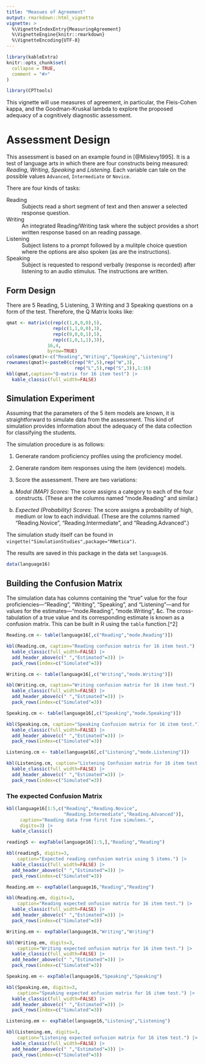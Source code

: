 ```yaml
---
title: "Measues of Agreement"
output: rmarkdown::html_vignette
vignette: >
  %\VignetteIndexEntry{MeasuringAgreement}
  %\VignetteEngine{knitr::rmarkdown}
  %\VignetteEncoding{UTF-8}
---
```


```r
library(kableExtra)
knitr::opts_chunk$set(
  collapse = TRUE,
  comment = "#>"
)
```

```r
library(CPTtools)
```

This vignette will use measures of agreement, in particular, the Fleis-Cohen kappa, and the Goodman-Kruskal lambda to explore the proposed adequacy of a cognitively diagnostic assessment.

# Assessment Design

This assessment is based on an example found in [@Mislevy1995].  It is a test of language arts in which there are four constructs being measured:  _Reading_, _Writing_, _Speaking_ and _Listening_.  Each variable can tale on the possible values `Advanced`, `Intermediate` or `Novice`.

There are four kinds of tasks:

Reading
: Subjects read a short segment of text and then answer a selected response question.

Writing
: An integrated Reading/Writing task where the subject provides a short written response based on an reading passage.

Listening
: Subject listens to a prompt followed by a mulitple choice question where the options are also spoken (as are the instructions).

Speaking
: Subject is requested to respond verbally (response is recorded) after listening to an audio stimulus.  The instructions are written.

## Form Design

There are 5 Reading, 5 Listening, 3 Writing and 3 Speaking questions on a form of the test.  Therefore, the Q Matrix looks like:

```r
qmat <- matrix(c(rep(c(1,0,0,0),5),
                 rep(c(1,1,0,0),3),
                 rep(c(0,0,0,1),5),
                 rep(c(1,0,1,1),3)),
               16,4,
               byrow=TRUE)
colnames(qmat)<-c("Reading","Writing","Speaking","Listening")
rownames(qmat)<-paste0(c(rep("R",5),rep("W",3),
                         rep("L",5),rep("S",3)),1:16)
kbl(qmat,caption="Q-matrix for 16 item test") |>
  kable_classic(full_width=FALSE)
```

## Simulation Experiment

Assuming that the parameters of the 5 item models are known, it is straightforward to simulate data from the assessment.  This kind of simulation provides information about the adequacy of the data collection for classifying the students.

The simulation procedure is as follows:

1. Generate random proficiency profiles using the proficiency model.

2. Generate random item responses using the item (evidence) models.

3. Score the assessment.  There are two variations:
  
  a. _Modal (MAP) Scores_:  The score assigns a category to each of the four constructs.  (These are the columns named "mode.Reading" and similar.)
  
  b. _Expected (Probability) Scores_:  The score assigns a probability of high, medium or low to each individual.  (These are the columns named "Reading.Novice", "Reading.Intermediate", and "Reading.Advanced".)
  
The simulation study itself can be found in `vingette("SimulationStudies",package="RNetica")`.

The results are saved in this package in the data set `language16`.

```r
data(language16)
```

## Building the Confusion Matrix

The simulation data has columns containing the "true" value for the four proficiencies---"Reading", "Writing", "Speaking", and "Listening"---and for values for the estimates---"mode.Reading", "mode.Writing", &c.  The cross-tabulation of a true value and its corresponding estimate is known as a confusion matrix.  This can be built in R using the `table` function.[^2]

[^1]: It is in the `Analysis > Descriptives > Cross Tabluations ...` function in SPSS.

```r
Reading.cm <- table(language16[,c("Reading","mode.Reading")])
```
```r
kbl(Reading.cm, caption="Reading confusion matrix for 16 item test.") |>
  kable_classic(full_width=FALSE) |>
  add_header_above(c(" ","Estimated"=3)) |>
  pack_rows(index=c("Simulated"=3))
```

```r
Writing.cm <- table(language16[,c("Writing","mode.Writing")])
```
```r
kbl(Writing.cm, caption="Writing confusion matrix for 16 item test.") |>
  kable_classic(full_width=FALSE) |>
  add_header_above(c(" ","Estimated"=3)) |>
  pack_rows(index=c("Simulated"=3))
```

```r
Speaking.cm <- table(language16[,c("Speaking","mode.Speaking")])
```
```r
kbl(Speaking.cm, caption="Speaking Confusion matrix for 16 item test.") |>
  kable_classic(full_width=FALSE) |>
  add_header_above(c(" ","Estimated"=3)) |>
  pack_rows(index=c("Simulated"=3))
```

```r
Listening.cm <- table(language16[,c("Listening","mode.Listening")])
```
```r
kbl(Listening.cm, caption="Listening Confusion matrix for 16 item test.") |>
  kable_classic(full_width=FALSE) |>
  add_header_above(c(" ","Estimated"=3)) |>
  pack_rows(index=c("Simulated"=3))
```

### The expected Confusion Matrix


```r
kbl(language16[1:5,c("Reading","Reading.Novice",
                     "Reading.Intermediate","Reading.Advanced")],
     caption="Reading data from first five simulees.",
     digits=3) |>
  kable_classic()
```
```r
reading5 <- expTable(language16[1:5,],"Reading","Reading")
```
```r
kbl(reading5, digits=3,
    caption="Expected reading confusion matrix using 5 items.") |>
  kable_classic(full_width=FALSE) |>
  add_header_above(c(" ","Estimated"=3)) |>
  pack_rows(index=c("Simulated"=3))
```


```r
Reading.em <- expTable(language16,"Reading","Reading")
```
```r
kbl(Reading.em, digits=3,
    caption="Reading expected onfusion matrix for 16 item test.") |>
  kable_classic(full_width=FALSE) |>
  add_header_above(c(" ","Estimated"=3)) |>
  pack_rows(index=c("Simulated"=3))
```

```r
Writing.em <- expTable(language16,"Writing","Writing")
```
```r
kbl(Writing.em, digits=3,
    caption="Writing expected onfusion matrix for 16 item test.") |>
  kable_classic(full_width=FALSE) |>
  add_header_above(c(" ","Estimated"=3)) |>
  pack_rows(index=c("Simulated"=3))
```

```r
Speaking.em <- expTable(language16,"Speaking","Speaking")
```
```r
kbl(Speaking.em, digits=3,
    caption="Speaking expected onfusion matrix for 16 item test.") |>
  kable_classic(full_width=FALSE) |>
  add_header_above(c(" ","Estimated"=3)) |>
  pack_rows(index=c("Simulated"=3))
```

```r
Listening.em <- expTable(language16,"Listening","Listening")
```
```r
kbl(Listening.em, digits=3,
    caption="Listening expected onfusion matrix for 16 item test.") |>
  kable_classic(full_width=FALSE) |>
  add_header_above(c(" ","Estimated"=3)) |>
  pack_rows(index=c("Simulated"=3))
```
